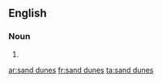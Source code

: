 ==English==

===Noun===
{{head|en|plural}}

# {{plural of|sand dune|lang=en}}

[[ar:sand dunes]]
[[fr:sand dunes]]
[[ta:sand dunes]]